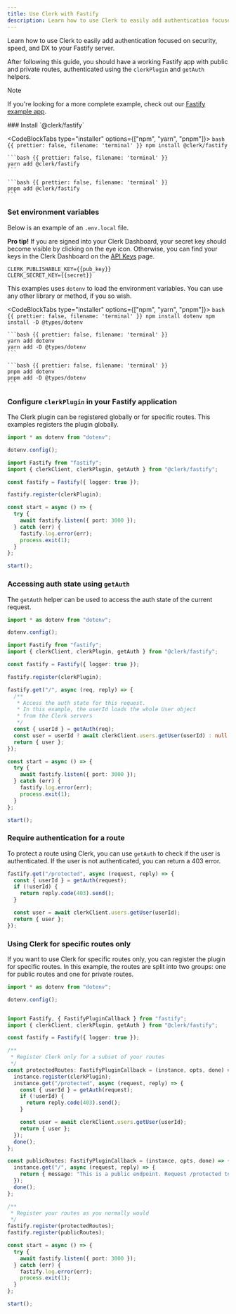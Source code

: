 ```yaml
---
title: Use Clerk with Fastify
description: Learn how to use Clerk to easily add authentication focused on security, speed, and DX to your Fastify server.
---
```


Learn how to use Clerk to easily add authentication focused on security, speed, and DX to your Fastify server.

After following this guide, you should have a working Fastify app with public and private routes, authenticated using the `clerkPlugin` and `getAuth` helpers.

> [!NOTE]
> If you're looking for a more complete example, check out our [Fastify example app](https://github.com/clerk/clerk-fastify-starter/).

<Steps>
  ### Install `@clerk/fastify`

  <CodeBlockTabs type="installer" options={["npm", "yarn", "pnpm"]}>
    ```bash {{ prettier: false, filename: 'terminal' }}
    npm install @clerk/fastify
    ```

    ```bash {{ prettier: false, filename: 'terminal' }}
    yarn add @clerk/fastify
    ```

    ```bash {{ prettier: false, filename: 'terminal' }}
    pnpm add @clerk/fastify
    ```
  </CodeBlockTabs>

  ### Set environment variables

  Below is an example of an `.env.local` file.

  **Pro tip!** If you are signed into your Clerk Dashboard, your secret key should become visible by clicking on the eye icon. Otherwise, you can find your keys in the Clerk Dashboard on the [API Keys](https://dashboard.clerk.com/last-active?path=api-keys) page.

  ```env {{ prettier: false, filename: '.env.local' }}
  CLERK_PUBLISHABLE_KEY={{pub_key}}
  CLERK_SECRET_KEY={{secret}}
  ```

  This examples uses `dotenv` to load the environment variables. You can use any other library or method, if you so wish.

  <CodeBlockTabs type="installer" options={["npm", "yarn", "pnpm"]}>
    ```bash {{ prettier: false, filename: 'terminal' }}
    npm install dotenv
    npm install -D @types/dotenv
    ```

    ```bash {{ prettier: false, filename: 'terminal' }}
    yarn add dotenv
    yarn add -D @types/dotenv
    ```

    ```bash {{ prettier: false, filename: 'terminal' }}
    pnpm add dotenv
    pnpm add -D @types/dotenv
    ```
  </CodeBlockTabs>

  ### Configure `clerkPlugin` in your Fastify application

  The Clerk plugin can be registered globally or for specific routes. This examples registers the plugin globally.

  ```ts {{ prettier: false, filename: 'index.ts' }}
  import * as dotenv from "dotenv";

  dotenv.config();

  import Fastify from "fastify";
  import { clerkClient, clerkPlugin, getAuth } from "@clerk/fastify";

  const fastify = Fastify({ logger: true });

  fastify.register(clerkPlugin);

  const start = async () => {
    try {
      await fastify.listen({ port: 3000 });
    } catch (err) {
      fastify.log.error(err);
      process.exit(1);
    }
  };

  start();
  ```

  ### Accessing auth state using `getAuth`

  The `getAuth` helper can be used to access the auth state of the current request.

  ```ts {{ prettier: false, filename: 'index.ts' }}
  import * as dotenv from "dotenv";

  dotenv.config();

  import Fastify from "fastify";
  import { clerkClient, clerkPlugin, getAuth } from "@clerk/fastify";

  const fastify = Fastify({ logger: true });

  fastify.register(clerkPlugin);

  fastify.get("/", async (req, reply) => {
    /**
     * Access the auth state for this request.
     * In this example, the userId loads the whole User object
     * from the Clerk servers
     */
    const { userId } = getAuth(req);
    const user = userId ? await clerkClient.users.getUser(userId) : null;
    return { user };
  });

  const start = async () => {
    try {
      await fastify.listen({ port: 3000 });
    } catch (err) {
      fastify.log.error(err);
      process.exit(1);
    }
  };

  start();
  ```

  ### Require authentication for a route

  To protect a route using Clerk, you can use `getAuth` to check if the user is authenticated. If the user is not authenticated, you can return a 403 error.

  ```ts {{ prettier: false, filename: 'index.ts' }}
  fastify.get("/protected", async (request, reply) => {
    const { userId } = getAuth(request);
    if (!userId) {
      return reply.code(403).send();
    }

    const user = await clerkClient.users.getUser(userId);
    return { user };
  });
  ```
</Steps>

### Using Clerk for specific routes only

If you want to use Clerk for specific routes only, you can register the plugin for specific routes. In this example, the routes are split into two groups: one for public routes and one for private routes.

```ts {{ prettier: false, filename: 'index.ts' }}
import * as dotenv from "dotenv";

dotenv.config();


import Fastify, { FastifyPluginCallback } from "fastify";
import { clerkClient, clerkPlugin, getAuth } from "@clerk/fastify";

const fastify = Fastify({ logger: true });

/**
 * Register Clerk only for a subset of your routes
 */
const protectedRoutes: FastifyPluginCallback = (instance, opts, done) => {
  instance.register(clerkPlugin);
  instance.get("/protected", async (request, reply) => {
    const { userId } = getAuth(request);
    if (!userId) {
      return reply.code(403).send();
    }

    const user = await clerkClient.users.getUser(userId);
    return { user };
  });
  done();
};

const publicRoutes: FastifyPluginCallback = (instance, opts, done) => {
  instance.get("/", async (request, reply) => {
    return { message: "This is a public endpoint. Request /protected to test the Clerk auth middleware" };
  });
  done();
};

/**
 * Register your routes as you normally would
 */
fastify.register(protectedRoutes);
fastify.register(publicRoutes);

const start = async () => {
  try {
    await fastify.listen({ port: 3000 });
  } catch (err) {
    fastify.log.error(err);
    process.exit(1);
  }
};

start();
```
